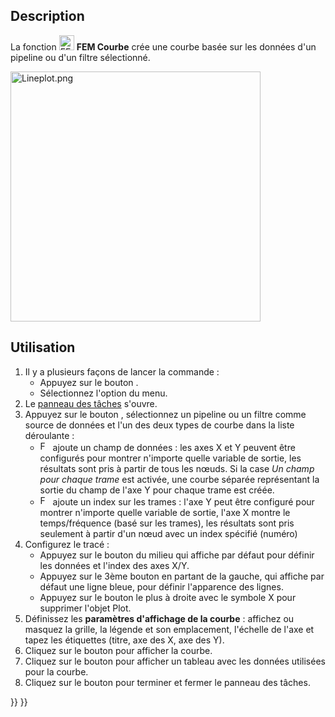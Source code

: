 <languages/>

{{Docnav/fr
|[[FEM_PostCreateFunctionBox/fr|Filtre fonction boîte]]
|[[FEM_PostHistogram/fr|Histogramme]]
|[[FEM_Workbench/fr|Atelier FEM]]
|IconL=FEM_PostCreateFunctionBox.svg
|IconR=FEM_PostHistogram.svg
|IconC=Workbench_FEM.svg
}}

{{GuiCommand/fr
|Name=FEM PostLineplot
|Name/fr=FEM Courbe
|MenuLocation=Résultats → Visualisation des données → Créer une courbe
|Workbenches=[[FEM_Workbench/fr|FEM]]
|Version=1.1
|SeeAlso=[[FEM_tutorial/fr|FEM Tutoriel]]
}}

==Description==

La fonction [[Image:FEM_PostLineplot.svg|24px]] '''FEM Courbe''' crée une courbe basée sur les données d'un pipeline ou d'un filtre sélectionné.

[[File:Lineplot.png|400px]]
{{Caption|Exemple de courbe}}

<span id="Usage"></span>
==Utilisation==

<div class="mw-translate-fuzzy">
# Il y a plusieurs façons de lancer la commande :
#* Appuyez sur le bouton {{Button|[[Image:FEM_PostLineplot.svg|16px]] [[FEM_PostLineplot/fr|Créer une courbe]]}}.
#* Sélectionnez l'option {{MenuCommand|Résultats → Visualisation des données → [[Image:FEM_PostLineplot.svg|16px]] Créer une courbe}} du menu.
# Le [[Task_panel/fr|panneau des tâches]] s'ouvre.
# Appuyez sur le bouton {{Button|Ajouter des données}}, sélectionnez un pipeline ou un filtre comme source de données et l'un des deux types de courbe dans la liste déroulante :
#* [[Image:FEM_PostIndex.svg|16px]] ajoute un champ de données : les axes X et Y peuvent être configurés pour montrer n'importe quelle variable de sortie, les résultats sont pris à partir de tous les nœuds. Si la case ''Un champ pour chaque trame'' est activée, une courbe séparée représentant la sortie du champ de l'axe Y pour chaque trame est créée.
#* [[Image:FEM_PostField.svg|16px]] ajoute un index sur les trames : l'axe Y peut être configuré pour montrer n'importe quelle variable de sortie, l'axe X montre le temps/fréquence (basé sur les trames), les résultats sont pris seulement à partir d'un nœud avec un index spécifié (numéro)
# Configurez le tracé :
#* Appuyez sur le bouton du milieu qui affiche par défaut {{Button|Position (X)}} pour définir les données et l'index des axes X/Y.
#* Appuyez sur le 3ème bouton en partant de la gauche, qui affiche par défaut une ligne bleue, pour définir l'apparence des lignes.
#* Appuyez sur le bouton le plus à droite avec le symbole X pour supprimer l'objet Plot.
# Définissez les '''paramètres d'affichage de la courbe''' : affichez ou masquez la grille, la légende et son emplacement, l'échelle de l'axe et tapez les étiquettes (titre, axe des X, axe des Y).
# Cliquez sur le bouton {{Button|Afficher le tracé}} pour afficher la courbe.
# Cliquez sur le bouton {{Button|Afficher les données}} pour afficher un tableau avec les données utilisées pour la courbe.
# Cliquez sur le bouton {{Button|OK}} pour terminer et fermer le panneau des tâches.
</div>


{{Docnav/fr
|[[FEM_PostCreateFunctionBox/fr|Filtre fonction boîte]]
|[[FEM_PostHistogram/fr|Histogramme]]
|[[FEM_Workbench/fr|Atelier FEM]]
|IconL=FEM_PostCreateFunctionBox.svg
|IconR=FEM_PostHistogram.svg
|IconC=Workbench_FEM.svg
}}

{{FEM_Tools_navi{{#translation:}}}}
{{Userdocnavi{{#translation:}}}}